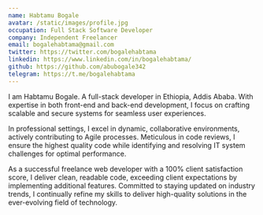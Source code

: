 ```yaml
---
name: Habtamu Bogale
avatar: /static/images/profile.jpg
occupation: Full Stack Software Developer
company: Independent Freelancer
email: bogalehabtama@gmail.com
twitter: https://twitter.com/bogalehabtama
linkedin: https://www.linkedin.com/in/bogalehabtama/
github: https://github.com/abubogale342
telegram: https://t.me/bogalehabtama
---
```


I am Habtamu Bogale. A full-stack developer in Ethiopia, Addis Ababa. With expertise in both front-end and back-end development, I focus on crafting scalable and secure systems for seamless user experiences.

In professional settings, I excel in dynamic, collaborative environments, actively contributing to Agile processes. Meticulous in code reviews, I ensure the highest quality code while identifying and resolving IT system challenges for optimal performance.

As a successful freelance web developer with a 100% client satisfaction score, I deliver clean, readable code, exceeding client expectations by implementing additional features. Committed to staying updated on industry trends, I continually refine my skills to deliver high-quality solutions in the ever-evolving field of technology.
